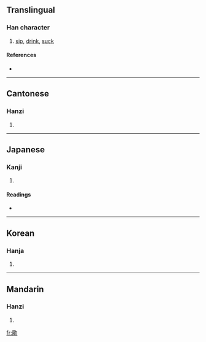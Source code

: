 ==Translingual==

===Han character===
{{Han char|rn=76|rad=欠|as=15|sn=19|four=7768<sub>2</sub>|canj=水田弓人 (EWNO)}}

# [[sip]], [[drink]], [[suck]]

====References====
* {{Han ref|kx=0573.020|dkj=16228|dj=0961.010|hdz=32153.110|uh=6B60|ud=27488|bh=F259|bd=62041}}

----

==Cantonese==

===Hanzi===
{{yue-hanzi|jyut=|y=jyut3}}

# {{defn|Cantonese|sort=欠15}}

----

==Japanese==

===Kanji===
{{ja-kanji|grade=|rs=欠15}}

# {{defn|Japanese|sort=欠15}}

====Readings====
* {{ja-readings|on=[[せつ]] (setsu), [[せち]] (sechi)|kun=[[のむ]] (nomu)}}

----

==Korean==

===Hanja===
{{ko-hanja|hangeul=철|eumhun=|rv=cheol|mr=ch'ŏl|y=chel}}

# {{defn|Korean|sort=欠15}}

----

==Mandarin==

===Hanzi===
{{cmn-hanzi|pin=[[chuò]] ([[chuo4]])|wg=ch'o<sup>4</sup>}}

# {{defn|Mandarin|sort=欠15}}

[[fr:歠]]